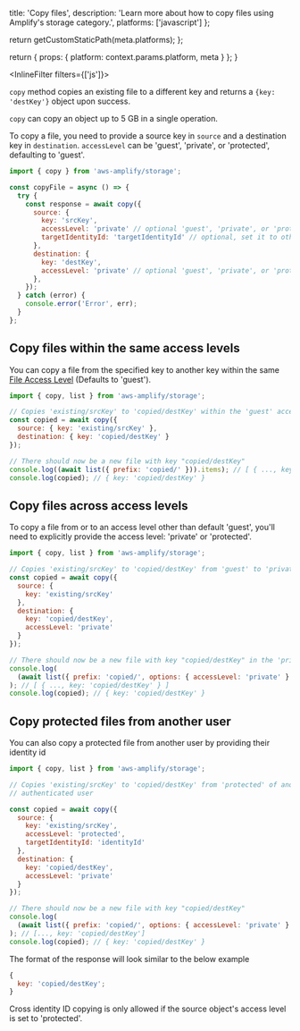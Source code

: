 
  title: 'Copy files',
  description: 'Learn more about how to copy files using Amplify's storage category.',
  platforms: ['javascript']
};

  return getCustomStaticPath(meta.platforms);
};

  return {
    props: {
      platform: context.params.platform,
      meta
    }
  };
}

<InlineFilter filters={['js']}>

`copy` method copies an existing file to a different key and returns a `{key: 'destKey'}` object upon success.

<Callout>

`copy` can copy an object up to 5 GB in a single operation.

</Callout>

To copy a file, you need to provide a source key in `source` and a destination key in `destination`. `accessLevel` can be 'guest', 'private', or 'protected', defaulting to 'guest'.

```javascript
import { copy } from 'aws-amplify/storage';

const copyFile = async () => {
  try {
    const response = await copy({
      source: {
        key: 'srcKey',
        accessLevel: 'private' // optional 'guest', 'private', or 'protected'. Defaults to 'guest'.
        targetIdentityId: 'targetIdentityId' // optional, set it to other user's identity ID if copy from other user
      },
      destination: {
        key: 'destKey',
        accessLevel: 'private' // optional 'guest', 'private', or 'protected'. Defaults to 'guest'.
      },
    });
  } catch (error) {
    console.error('Error', err);
  }
};
```

## Copy files within the same access levels

You can copy a file from the specified key to another key within the same [File Access Level](/lib/storage/configureaccess) (Defaults to 'guest').

```javascript
import { copy, list } from 'aws-amplify/storage';

// Copies 'existing/srcKey' to 'copied/destKey' within the 'guest' access level
const copied = await copy({
  source: { key: 'existing/srcKey' },
  destination: { key: 'copied/destKey' }
});

// There should now be a new file with key "copied/destKey"
console.log((await list({ prefix: 'copied/' })).items); // [ { ..., key: 'copied/destKey' } ]
console.log(copied); // { key: 'copied/destKey' }
```

## Copy files across access levels

To copy a file from or to an access level other than default 'guest', you'll need to explicitly provide the access level: 'private' or 'protected'.

```javascript
import { copy, list } from 'aws-amplify/storage';

// Copies 'existing/srcKey' to 'copied/destKey' from 'guest' to 'private'
const copied = await copy({
  source: {
    key: 'existing/srcKey'
  },
  destination: {
    key: 'copied/destKey',
    accessLevel: 'private'
  }
});

// There should now be a new file with key "copied/destKey" in the 'private' level
console.log(
  (await list({ prefix: 'copied/', options: { accessLevel: 'private' } })).items
); // [ { ..., key: 'copied/destKey' } ]
console.log(copied); // { key: 'copied/destKey' }
```

## Copy protected files from another user

You can also copy a protected file from another user by providing their identity id

```javascript
import { copy, list } from 'aws-amplify/storage';

// Copies 'existing/srcKey' to 'copied/destKey' from 'protected' of another identity ID to 'private' of the current
// authenticated user

const copied = await copy({
  source: {
    key: 'existing/srcKey',
    accessLevel: 'protected',
    targetIdentityId: 'identityId'
  },
  destination: {
    key: 'copied/destKey',
    accessLevel: 'private'
  }
});

// There should now be a new file with key "copied/destKey"
console.log(
  (await list({ prefix: 'copied/', options: { accessLevel: 'private' } })).items
); // [..., key: 'copied/destKey']
console.log(copied); // { key: 'copied/destKey' }
```

The format of the response will look similar to the below example

```javascript
{
  key: 'copied/destKey';
}
```

<Callout>

Cross identity ID copying is only allowed if the source object's access level is set to 'protected'.

</Callout>

</InlineFilter>
